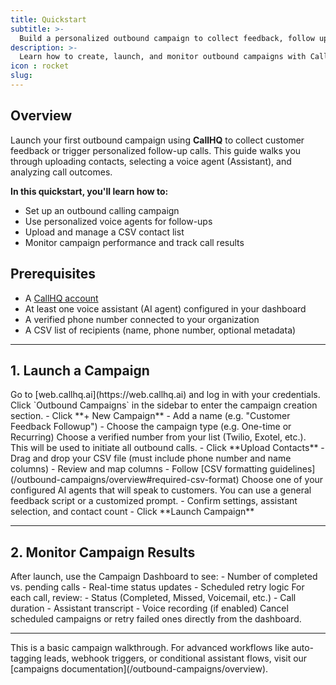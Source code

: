 ```yaml
---
title: Quickstart
subtitle: >-
  Build a personalized outbound campaign to collect feedback, follow up with customers, and enhance service experience.
description: >-
  Learn how to create, launch, and monitor outbound campaigns with CallHQ to automate post-service calls and gather insights.
icon : rocket
slug:
---
```


## Overview

Launch your first outbound campaign using **CallHQ** to collect customer feedback or trigger personalized follow-up calls. This guide walks you through uploading contacts, selecting a voice agent (Assistant), and analyzing call outcomes.


**In this quickstart, you'll learn how to:**
- Set up an outbound calling campaign
- Use personalized voice agents for follow-ups
- Upload and manage a CSV contact list
- Monitor campaign performance and track call results

## Prerequisites

- A [CallHQ account](https://web.callhq.ai)
- At least one voice assistant (AI agent) configured in your dashboard
- A verified phone number connected to your organization
- A CSV list of recipients (name, phone number, optional metadata)

---

## 1. Launch a Campaign

<Steps>
  <Step title="Log in to CallHQ Dashboard">
    Go to [web.callhq.ai](https://web.callhq.ai) and log in with your credentials.
  </Step>

  <Step title="Go to Outbound Campaigns">
    Click `Outbound Campaigns` in the sidebar to enter the campaign creation section.
  </Step>

  <Step title="Create New Campaign">
    - Click **+ New Campaign**
    - Add a name (e.g. "Customer Feedback Followup")
    - Choose the campaign type (e.g. One-time or Recurring)
  </Step>

  <Step title="Assign a Phone Number">
    Choose a verified number from your list (Twilio, Exotel, etc.). This will be used to initiate all outbound calls.
  </Step>

  <Step title="Upload Recipients CSV">
    - Click **Upload Contacts**
    - Drag and drop your CSV file (must include phone number and name columns)
    - Review and map columns
    - Follow [CSV formatting guidelines](/outbound-campaigns/overview#required-csv-format)
  </Step>

  <Step title="Select Assistant">
    Choose one of your configured AI agents that will speak to customers. You can use a general feedback script or a customized prompt.
  </Step>

  <Step title="Review & Launch">
    - Confirm settings, assistant selection, and contact count
    - Click **Launch Campaign**
  </Step>
</Steps>

---

## 2. Monitor Campaign Results

<Steps>
  <Step title="Track Campaign Overview">
    After launch, use the Campaign Dashboard to see:
    - Number of completed vs. pending calls
    - Real-time status updates
    - Scheduled retry logic
  </Step>

  <Step title="Inspect Call Logs">
    For each call, review:
    - Status (Completed, Missed, Voicemail, etc.)
    - Call duration
    - Assistant transcript
    - Voice recording (if enabled)
  </Step>

  <Step title="Cancel or Retry Calls">
    Cancel scheduled campaigns or retry failed ones directly from the dashboard.
  </Step>
</Steps>

---

<Note>
This is a basic campaign walkthrough. For advanced workflows like auto-tagging leads, webhook triggers, or conditional assistant flows, visit our [campaigns documentation](/outbound-campaigns/overview).
</Note>

